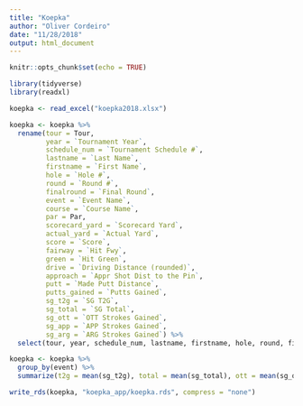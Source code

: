 ```yaml
---
title: "Koepka"
author: "Oliver Cordeiro"
date: "11/28/2018"
output: html_document
---
```


```r
knitr::opts_chunk$set(echo = TRUE)

library(tidyverse)
library(readxl)
```


```r
koepka <- read_excel("koepka2018.xlsx")

koepka <- koepka %>% 
  rename(tour = Tour, 
         year = `Tournament Year`, 
         schedule_num = `Tournament Schedule #`, 
         lastname = `Last Name`, 
         firstname = `First Name`, 
         hole = `Hole #`, 
         round = `Round #`, 
         finalround = `Final Round`, 
         event = `Event Name`, 
         course = `Course Name`, 
         par = Par, 
         scorecard_yard = `Scorecard Yard`, 
         actual_yard = `Actual Yard`, 
         score = `Score`, 
         fairway = `Hit Fwy`, 
         green = `Hit Green`, 
         drive = `Driving Distance (rounded)`,
         approach = `Appr Shot Dist to the Pin`, 
         putt = `Made Putt Distance`, 
         putts_gained = `Putts Gained`, 
         sg_t2g = `SG T2G`, 
         sg_total = `SG Total`, 
         sg_ott = `OTT Strokes Gained`, 
         sg_app = `APP Strokes Gained`, 
         sg_arg = `ARG Strokes Gained`) %>% 
  select(tour, year, schedule_num, lastname, firstname, hole, round, finalround, event, course, par, scorecard_yard,   actual_yard, score, fairway, green, drive, approach, putt, putts_gained , sg_t2g , sg_total, sg_ott, sg_app, sg_arg)
```

```r
koepka <- koepka %>% 
  group_by(event) %>% 
  summarize(t2g = mean(sg_t2g), total = mean(sg_total), ott = mean(sg_ott), app = mean(sg_app), arg = mean(sg_arg))

write_rds(koepka, "koepka_app/koepka.rds", compress = "none")
```


